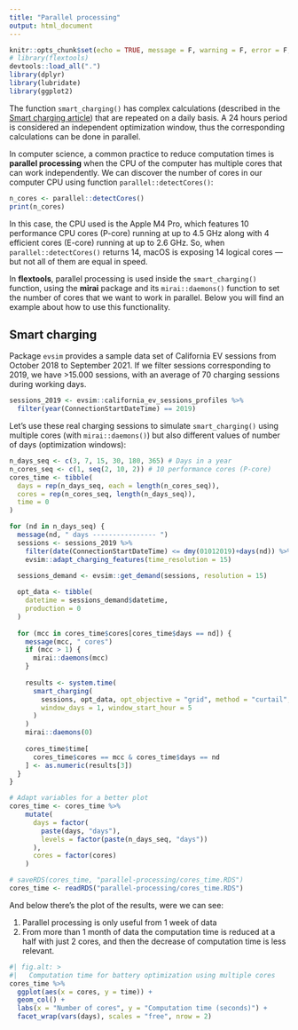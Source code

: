```yaml
---
title: "Parallel processing"
output: html_document
---
```


```r
knitr::opts_chunk$set(echo = TRUE, message = F, warning = F, error = F, fig.width = 9)
# library(flextools)
devtools::load_all(".")
library(dplyr)
library(lubridate)
library(ggplot2)
```

The function `smart_charging()` has complex calculations (described in the [Smart charging article](https://resourcefully-dev.github.io/flextools/articles/smart-charging.html)) that are repeated on a daily basis. A 24 hours period is considered an independent optimization window, thus the corresponding calculations can be done in parallel.

In computer science, a common practice to reduce computation times is **parallel processing** when the CPU of the computer has multiple cores that can work independently. We can discover the number of cores in our computer CPU using function `parallel::detectCores()`:

```r
n_cores <- parallel::detectCores()
print(n_cores)
```

In this case, the CPU used is the Apple M4 Pro, which features 10 performance CPU cores (P-core) running at up to 4.5 GHz along with 4 efficient cores (E-core) running at up to 2.6 GHz. So, when `parallel::detectCores()` returns 14, macOS is exposing 14 logical cores — but not all of them are equal in speed.


In **flextools**, parallel processing is used inside the `smart_charging()` function, using the **mirai** package and its `mirai::daemons()` function to set the number of cores that we want to work in parallel. Below you will find an example about how to use this functionality. 



## Smart charging

Package `evsim` provides a sample data set of California EV sessions from October 2018 to September 2021. If we filter sessions corresponding to 2019, we have >15.000 sessions, with an average of 70 charging sessions during working days.

```r
sessions_2019 <- evsim::california_ev_sessions_profiles %>% 
  filter(year(ConnectionStartDateTime) == 2019)
```

Let's use these real charging sessions to simulate `smart_charging()` using multiple cores (with `mirai::daemons()`) but also different values of number of days (optimization windows):

```r
n_days_seq <- c(3, 7, 15, 30, 180, 365) # Days in a year
n_cores_seq <- c(1, seq(2, 10, 2)) # 10 performance cores (P-core)
cores_time <- tibble(
  days = rep(n_days_seq, each = length(n_cores_seq)),
  cores = rep(n_cores_seq, length(n_days_seq)), 
  time = 0
)

for (nd in n_days_seq) {
  message(nd, " days ---------------- ")
  sessions <- sessions_2019 %>%
    filter(date(ConnectionStartDateTime) <= dmy(01012019)+days(nd)) %>% 
    evsim::adapt_charging_features(time_resolution = 15)

  sessions_demand <- evsim::get_demand(sessions, resolution = 15)
  
  opt_data <- tibble(
    datetime = sessions_demand$datetime,
    production = 0
  )
  
  for (mcc in cores_time$cores[cores_time$days == nd]) {
    message(mcc, " cores")
    if (mcc > 1) {
      mirai::daemons(mcc)
    }
    
    results <- system.time(
      smart_charging(
        sessions, opt_data, opt_objective = "grid", method = "curtail",
        window_days = 1, window_start_hour = 5
      )
    )
    mirai::daemons(0)
    
    cores_time$time[
      cores_time$cores == mcc & cores_time$days == nd
    ] <- as.numeric(results[3])
  }
}

# Adapt variables for a better plot
cores_time <- cores_time %>% 
    mutate(
      days = factor(
        paste(days, "days"), 
        levels = factor(paste(n_days_seq, "days"))
      ), 
      cores = factor(cores)
    )
```

```r
# saveRDS(cores_time, "parallel-processing/cores_time.RDS")
cores_time <- readRDS("parallel-processing/cores_time.RDS")
```


And below there's the plot of the results, were we can see:

1. Parallel processing is only useful from 1 week of data
2. From more than 1 month of data the computation time is reduced at a half with just 2 cores, and then the decrease of computation time is less relevant. 

```r
#| fig.alt: >
#|   Computation time for battery optimization using multiple cores
cores_time %>%
  ggplot(aes(x = cores, y = time)) +
  geom_col() + 
  labs(x = "Number of cores", y = "Computation time (seconds)") + 
  facet_wrap(vars(days), scales = "free", nrow = 2)
```

